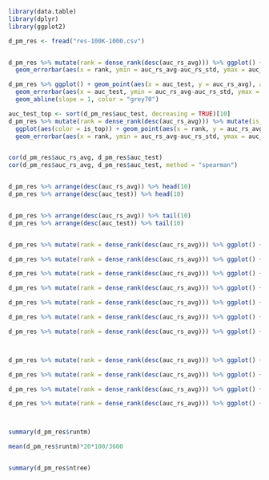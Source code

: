 ```r

library(data.table)
library(dplyr)
library(ggplot2)

d_pm_res <- fread("res-100K-1000.csv")


d_pm_res %>% mutate(rank = dense_rank(desc(auc_rs_avg))) %>% ggplot() + geom_point(aes(x = rank, y = auc_rs_avg), size = 0.2) +
  geom_errorbar(aes(x = rank, ymin = auc_rs_avg-auc_rs_std, ymax = auc_rs_avg+auc_rs_std), width = 1, alpha = 0.2)

d_pm_res %>% ggplot() + geom_point(aes(x = auc_test, y = auc_rs_avg), alpha = 0.3, size = 0.5) +
  geom_errorbar(aes(x = auc_test, ymin = auc_rs_avg-auc_rs_std, ymax = auc_rs_avg+auc_rs_std), width = 0.0003, alpha = 0.3) +
  geom_abline(slope = 1, color = "grey70")

auc_test_top <- sort(d_pm_res$auc_test, decreasing = TRUE)[10]
d_pm_res %>% mutate(rank = dense_rank(desc(auc_rs_avg))) %>% mutate(is_top = auc_test>=auc_test_top) %>% 
  ggplot(aes(color = is_top)) + geom_point(aes(x = rank, y = auc_rs_avg)) +
  geom_errorbar(aes(x = rank, ymin = auc_rs_avg-auc_rs_std, ymax = auc_rs_avg+auc_rs_std), width = 0.3)


cor(d_pm_res$auc_rs_avg, d_pm_res$auc_test)
cor(d_pm_res$auc_rs_avg, d_pm_res$auc_test, method = "spearman")


d_pm_res %>% arrange(desc(auc_rs_avg)) %>% head(10)
d_pm_res %>% arrange(desc(auc_test)) %>% head(10)


d_pm_res %>% arrange(desc(auc_rs_avg)) %>% tail(10)
d_pm_res %>% arrange(desc(auc_test)) %>% tail(10)


d_pm_res %>% mutate(rank = dense_rank(desc(auc_rs_avg))) %>% ggplot() + geom_point(aes(x = rank, y = num_leaves), alpha = 0.3) + scale_y_log10()

d_pm_res %>% mutate(rank = dense_rank(desc(auc_rs_avg))) %>% ggplot() + geom_point(aes(x = rank, y = learning_rate), alpha = 0.3) + scale_y_log10()

d_pm_res %>% mutate(rank = dense_rank(desc(auc_rs_avg))) %>% ggplot() + geom_point(aes(x = rank, y = min_data_in_leaf), alpha = 0.3) + scale_y_log10()

d_pm_res %>% mutate(rank = dense_rank(desc(auc_rs_avg))) %>% ggplot() + geom_point(aes(x = rank, y = feature_fraction), alpha = 0.3) 

d_pm_res %>% mutate(rank = dense_rank(desc(auc_rs_avg))) %>% ggplot() + geom_point(aes(x = rank, y = bagging_fraction), alpha = 0.3) 

d_pm_res %>% mutate(rank = dense_rank(desc(auc_rs_avg))) %>% ggplot() + geom_point(aes(x = rank, y = lambda_l1), alpha = 0.3) 

d_pm_res %>% mutate(rank = dense_rank(desc(auc_rs_avg))) %>% ggplot() + geom_point(aes(x = rank, y = lambda_l2), alpha = 0.3) 



d_pm_res %>% mutate(rank = dense_rank(desc(auc_rs_avg))) %>% ggplot() + geom_point(aes(x = rank, y = ntrees), alpha = 0.3)

d_pm_res %>% mutate(rank = dense_rank(desc(auc_rs_avg))) %>% ggplot() + geom_point(aes(x = rank, y = ntrees), alpha = 0.3) + scale_y_log10(breaks=c(30,100,300,1000,3000))

d_pm_res %>% mutate(rank = dense_rank(desc(auc_rs_avg))) %>% ggplot() + geom_point(aes(x = rank, y = runtm), alpha = 0.3) 

d_pm_res %>% mutate(rank = dense_rank(desc(auc_rs_avg))) %>% ggplot() + geom_point(aes(x = rank, y = runtm), alpha = 0.3) + scale_y_log10(breaks=c(1,3,10,30,100))



summary(d_pm_res$runtm)

mean(d_pm_res$runtm)*20*100/3600


summary(d_pm_res$ntree)


```